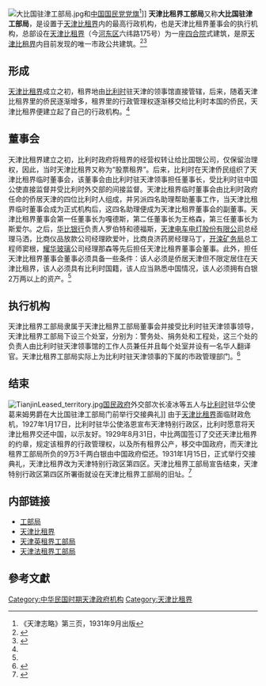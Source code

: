 [[File:大比国驻津工部局.jpg|right]]和[[中国国民党党旗|中国国民党党旗]]<ref>《天津志略》第三页，1931年9月出版</ref>]]
'''天津比租界工部局'''又称'''大比国驻津工部局'''，是设置于[[天津比租界|天津比租界]]内的最高行政机构，也是天津比租界董事会的执行机构，总部设在[[天津比租界|天津比租界]]（今[[河东区_(天津市)|河东区]]六纬路175号）为一座[[四合院|四合院]]式建筑，是原[[天津比租界|天津比租界]]内目前发现的唯一市政公共建筑。<ref>{{Cite web |url=http://www.tianjinwe.com/tianjin/tjsh/201003/t20100309_617096.html |title=六纬路“寻旧”“大比国驻津工部局” |access-date=2011-08-31 |archive-date=2016-03-04 |archive-url=https://web.archive.org/web/20160304093905/http://www.tianjinwe.com/tianjin/tjsh/201003/t20100309_617096.html |dead-url=no }}</ref><ref name=autogenerated1>{{Cite web |url=http://www.tjdfz.org.cn/tjtz/zjz/xzjg/index.shtml |title=天津地方志 > 天津通志 > 租界志 > 行政机构 |access-date=2011-08-31 |archive-url=https://web.archive.org/web/20140821144946/http://www.tjdfz.org.cn/tjtz/zjz/xzjg/index.shtml |archive-date=2014-08-21 |dead-url=yes }}</ref>

== 形成 ==
[[天津比租界|天津比租界]]成立之初，租界地由[[比利时|比利时]]驻天津的领事馆直接管辖，后来，随着天津比租界里的侨民逐渐增多，租界里的行政管理权逐渐移交给比利时本国的侨民，天津比租界便建立起了自己的行政机构。<ref name=autogenerated1 />

== 董事会 ==
天津比租界建立之初，比利时政府将租界的经营权转让给比国银公司，仅保留治理权，因此，当时天津比租界又称为“股票租界”。后来，比利时在天津侨民组织了天津比租界临时董事会，该董事会由比利时驻天津领事担任董事长，受比利时驻中国公使直接监督并受比利时外交部的间接监督。天津比租界临时董事会由比利时政府任命的侨居天津的四位比利时人组成，并另派四名助理帮助董事工作，当天津比租界临时董事会成为正式机构后，这四名助理便成为天津比租界董事会的副董事。天津比租界董事会第一任董事长为嘎德斯，第二任董事长为王格森，第三任董事长为斯爱尔。之后，[[华比银行|华比银行]]负责人罗伯特和德福斯，[[天津电车电灯股份有限公司|天津电车电灯股份有限公司]]总经理马洒，比商仪品放款公司经理欧爱叶，比商良济药房经理马丁，[[开滦矿务局|开滦矿务局]]总工程师窦根，[[耀华玻璃|耀华玻璃]]公司经理那森等先后担任天津比租界董事会董事。此外，担任天津比租界董事会董事必须具备一些条件：该人必须是侨居天津但不限定居住在天津比租界，该人必须具有比利时国籍，该人应当熟悉中国情况，该人必须拥有白银2万两以上的资产。<ref name=autogenerated1 />

== 执行机构 ==
天津比租界工部局隶属于天津比租界工部局董事会并接受比利时驻天津领事领导，天津比租界工部局下设三个处室，分别为：警务处、捐务处和工程处，这三个处的负责人由比利时驻天津领事馆的工作人员兼任并且每个处室并设有一名华人翻译官。天津比租界工部局实际上为比利时驻天津领事的下属的市政管理部门。<ref>{{Cite web |url=http://news.sina.com.cn/s/2004-05-04/23213183377.shtml |title=天津地名考--租界工部局 |accessdate=2011-08-31 |archive-date=2016-03-04 |archive-url=https://web.archive.org/web/20160304214028/http://news.sina.com.cn/s/2004-05-04/23213183377.shtml |dead-url=no }}</ref>

== 结束 ==
[[File:TianjinLeased_territory.jpg|right]][[国民政府|国民政府]]外交部次长凌冰等五人与[[比利时|比利时]]驻华公使葛来姆男爵在大比国驻津工部局门前举行交接典礼]]
由于[[天津比租界|天津比租界]]面临财政危机，1927年1月17日，比利时驻华公使洛恩宣布天津特别行政区，比利时愿意将天津比租界交还中国，以示友好。1929年8月31日，中比两国签订了交还天津比租界的约章，规定该租界的行政管理权，以及所有租界公产，移交中国政府，而天津比租界工部局所负的9万3千两白银由中国政府偿还。1931年1月15日，正式举行交接典礼，天津比租界改为天津特别行政区第四区。天津比租界工部局宣告结束，天津特别行政区第四区所署衙就设在天津比租界工部局的旧址。<ref>{{Cite web |url=http://news.sohu.com/20060409/n242708891.shtml |title=“比利时租界工部局”，在这儿 |access-date=2011-08-31 |archive-date=2019-06-09 |archive-url=https://web.archive.org/web/20190609075225/http://news.sohu.com/20060409/n242708891.shtml }}</ref>

== 内部链接 ==
*[[工部局|工部局]]
*[[天津比租界|天津比租界]]
*[[天津英租界工部局|天津英租界工部局]]
*[[天津法租界工部局|天津法租界工部局]]

==參考文獻==
<div class="references-small">
<references />
</div>

{{原天津租界行政机构}}
{{天津近代历史文化专题}}
[[Category:中华民国时期天津政府机构|Category:中华民国时期天津政府机构]]
[[Category:天津比租界|Category:天津比租界]]